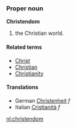 ===Proper noun===
'''Christendom'''

# the Christian world.

====Related terms====
*[[Christ]]
*[[Christian]]
*[[Christianity]]


====Translations====
*German [[Christenheit]] ''f''
*Italian [[Cristianità]] ''f''

[[nl:christendom]]